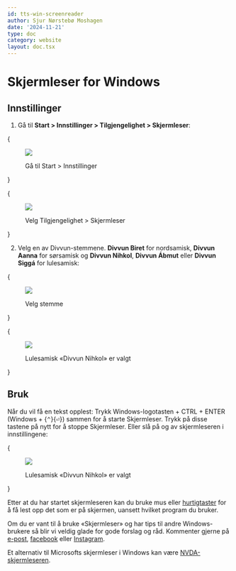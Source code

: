 ```yaml
---
id: tts-win-screenreader
author: Sjur Nørstebø Moshagen
date: '2024-11-21'
type: doc
category: website
layout: doc.tsx
---
```


# Skjermleser for Windows

## Innstillinger

1. Gå til **Start > Innstillinger > Tilgjengelighet > Skjermleser**:

{<figure>
  <img src="/static/images/doc/tts/win-start-sysprefs.png" />
  <figcaption>Gå til Start &gt; Innstillinger</figcaption>
</figure>}

{<figure>
  <img src="/static/images/doc/tts/win-sysprefs-screenreader.png" />
  <figcaption>Velg Tilgjengelighet &gt; Skjermleser</figcaption>
</figure>}

2. Velg en av Divvun-stemmene. **Divvun Biret** for nordsamisk, **Divvun Aanna** for sørsamisk og **Divvun Nihkol**, **Divvun Ábmut** eller **Divvun Siggá** for lulesamisk:

{<figure>
  <img src="/static/images/doc/tts/win-screenreader-voiceselect.png" />
  <figcaption>Velg stemme</figcaption>
</figure>}

{<figure>
  <img src="/static/images/doc/tts/win-screenreader-nihkol.png" />
  <figcaption>Lulesamisk «Divvun Nihkol» er valgt</figcaption>
</figure>}

## Bruk

Når du vil få en tekst opplest: Trykk Windows-logotasten + CTRL + ENTER (Windows + {<kbd>⌃</kbd>}{<kbd>⏎</kbd>}) sammen for å starte Skjermleser. Trykk på disse tastene på nytt for å stoppe Skjermleser. Eller slå på og av skjermleseren i innstillingene:

{<figure>
  <img src="/static/images/doc/tts/win-screenreader-on.png" />
  <figcaption>Lulesamisk «Divvun Nihkol» er valgt</figcaption>
</figure>}

Etter at du har startet skjermleseren kan du bruke mus eller [hurtigtaster](https://support.microsoft.com/en-us/windows/chapter-4-reading-text-8054c6cd-dccf-5070-e405-953f036e4a15#WindowsVersion=Windows_11) for å få lest opp det som er på skjermen, uansett hvilket program du bruker.

Om du er vant til å bruke «Skjermleser» og har tips til andre Windows-brukere så blir vi veldig glade for gode forslag og råd. Kommenter gjerne på [e-post](feedback@divvun.no), [facebook](https://facebook.com/Divvun) eller [Instagram](https://www.instagram.com/divvun.no/).

Et alternativ til Microsofts skjermleser i Windows kan være [NVDA-skjermleseren](https://www.nvaccess.org).
